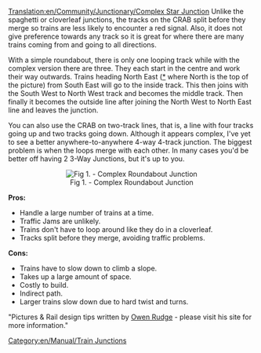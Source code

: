 [[Translation:en/Community/Junctionary/Complex Star Junction]]
Unlike the spaghetti or cloverleaf junctions, the tracks on the CRAB split before they merge so trains are less likely to encounter a red signal. Also, it does not give preference towards any track so it is great for where there are many trains coming from and going to all directions.

With a simple roundabout, there is only one looping track while with the complex version there are three. They each start in the centre and work their way outwards. Trains heading North East ([[en/Development/Directions|*]] where North is the top of the picture) from South East will go to the inside track. This then joins with the South West to North West track and becomes the middle track. Then finally it becomes the outside line after joining the North West to North East line and leaves the junction.

You can also use the CRAB on two-track lines, that is, a line with four tracks going up and two tracks going down. Although it appears complex, I've yet to see a better anywhere-to-anywhere 4-way 4-track junction. The biggest problem is when the loops merge with each other. In many cases you'd be better off having 2 3-Way Junctions, but it's up to you.

<center>[[File:en/Community/Junctionary/Lgroundabout.png|center|frame|Fig 1. - Complex Roundabout Junction]]</center>


'''Pros:'''
*Handle a large number of trains at a time.
*Traffic Jams are unlikely.
*Trains don't have to loop around like they do in a cloverleaf.
*Tracks split before they merge, avoiding traffic problems.


'''Cons:'''
*Trains have to slow down to climb a slope.
*Takes up a large amount of space.
*Costly to build.
*Indirect path.
*Larger trains slow down due to hard twist and turns.


"Pictures & Rail design tips written by [http://www.owenrudge.net/TT/ Owen Rudge] - please visit his site for more information."

[[Category:en/Manual/Train Junctions]]
